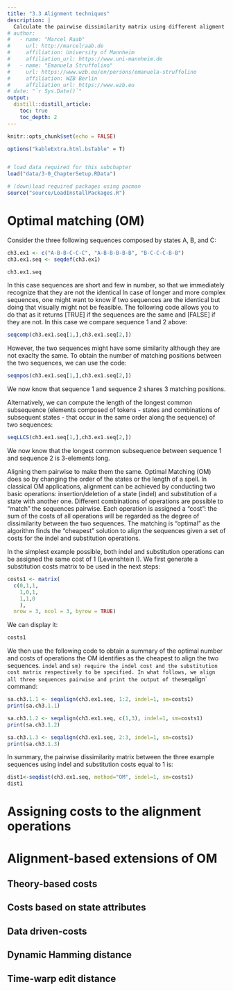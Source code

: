 ```yaml
---
title: "3.3 Alignment techniques"
description: |
  Calculate the pairwise dissimilarity matrix using different aligment techniques
# author:
#   - name: "Marcel Raab"
#     url: http://marcelraab.de
#     affiliation: University of Mannheim
#     affiliation_url: https://www.uni-mannheim.de
#   - name: "Emanuela Struffolino"
#     url: https://www.wzb.eu/en/persons/emanuela-struffolino
#     affiliation: WZB Berlin
#     affiliation_url: https://www.wzb.eu
# date: "`r Sys.Date()`"
output:
  distill::distill_article:
    toc: true
    toc_depth: 2
---
```


```r
knitr::opts_chunk$set(echo = FALSE)

options("kableExtra.html.bsTable" = T)


# load data required for this subchapter
load("data/3-0_ChapterSetup.RData")

# (down)load required packages using pacman
source("source/LoadInstallPackages.R")

```

# Optimal matching (OM)

Consider the three following sequences composed by states A, B, and C:

```r
ch3.ex1 <- c("A-B-B-C-C-C", "A-B-B-B-B-B", "B-C-C-C-B-B")
ch3.ex1.seq <- seqdef(ch3.ex1)
```

```r
ch3.ex1.seq 
```

In this case sequences are short and few in number, so that we immediately recognize that they are not the identical In case of longer and more complex sequences, one might want to know if two sequences are the identical but doing that visually might not be feasible. The following code allows you to do that as it returns [TRUE] if the sequences are the same and [FALSE] if they are not. In this case we compare sequence 1 and 2 above:

```r
seqcomp(ch3.ex1.seq[1,],ch3.ex1.seq[2,])
```

However, the two sequences might have some similarity although they are not exaclty the same. To obtain the number of matching positions between the two sequences, we can use the code: 

```r
seqmpos(ch3.ex1.seq[1,],ch3.ex1.seq[2,])
```

We now know that sequence 1 and sequence 2 shares 3 matching positions.

Alternatively, we can compute the length of the longest common subsequence (elements composed of tokens - states and combinations of subsequent states - that occur in the same order along the sequence) of two sequences:

```r
seqLLCS(ch3.ex1.seq[1,],ch3.ex1.seq[2,])
```

We now know that the longest common subsequence between sequence 1 and sequence 2 is 3-elements long.

Aligning them pairwise to make them the same. Optimal Matching (OM) does so by changing the order of the states or the length of a spell. In classical OM applications, alignment can be achieved by conducting two basic operations: insertion/deletion of a state (indel) and substitution of a state with another one. Different combinations of operations are possible to "match" the sequences pairwise. Each operation is assigned a “cost”: the sum of the costs of all operations will be regarded as the degree of dissimilarity between the two sequences. The matching is "optimal" as the algorithm finds the "cheapest" solution to align the sequences given a set of costs for the indel and substitution operations. 

In the simplest example possible, both indel and substitution operations can be assigned the same cost of 1 (Levenshtein I). 
We first generate a substitution costs matrix to be used in the next steps:

```r
costs1 <- matrix(
  c(0,1,1,
    1,0,1,
    1,1,0
    ),
  nrow = 3, ncol = 3, byrow = TRUE)
```

We can display it:

```r
costs1
```

We then use the following code to obtain a summary of the optimal number and costs of operations the OM identifies as the cheapest to align the two sequences. `indel` and `sm) require the indel cost and the substitution cost matrix respectively to be specified. In what follows, we align all three sequences pairwise and print the output of the `seqalign` command:

```r
sa.ch3.1.1 <- seqalign(ch3.ex1.seq, 1:2, indel=1, sm=costs1)
print(sa.ch3.1.1)

sa.ch3.1.2 <- seqalign(ch3.ex1.seq, c(1,3), indel=1, sm=costs1)
print(sa.ch3.1.2)

sa.ch3.1.3 <- seqalign(ch3.ex1.seq, 2:3, indel=1, sm=costs1)
print(sa.ch3.1.3)
```

In summary, the pairwise dissimilarity matrix between the three example sequences using indel and substitution costs equal to 1 is:

```r
dist1<-seqdist(ch3.ex1.seq, method="OM", indel=1, sm=costs1)
dist1
```

# Assigning costs to the alignment operations 

# Alignment-based extensions of OM

## Theory-based costs

## Costs based on state attributes

## Data driven-costs

## Dynamic Hamming distance

## Time-warp edit distance
